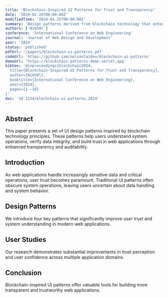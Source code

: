 ```yaml
---
title: 'Blockchain-Inspired UI Patterns for Trust and Transparency'
date: '2024-01-20T00:00:00Z'
modifiedTime: '2024-01-25T00:00:00Z'
summary: 'Design patterns derived from blockchain technology that enhance user trust and interface transparency in web applications.'
authors: ['Nikh9l']
conference: 'International Conference on Web Engineering'
journal: 'Journal of Web Design and Development'
year: '2024'
status: 'published'
pdfUrl: '/papers/blockchain-ui-patterns.pdf'
codeUrl: 'https://github.com/nelsonlaidev/blockchain-ui-patterns'
demoUrl: 'https://blockchain-patterns-demo.vercel.app'
bibtex: '@inproceedings{blockchain2024,
  title={Blockchain-Inspired UI Patterns for Trust and Transparency},
  author={Nikh9l},
  booktitle={International Conference on Web Engineering},
  year={2024},
  pages={1--10}
}'
doi: '10.1234/blockchain.ui.patterns.2024'
---
```


## Abstract

This paper presents a set of UI design patterns inspired by blockchain technology principles. These patterns help users understand system operations, verify data integrity, and build trust in web applications through enhanced transparency and auditability.

## Introduction

As web applications handle increasingly sensitive data and critical operations, user trust becomes paramount. Traditional UI patterns often obscure system operations, leaving users uncertain about data handling and system behavior.

## Design Patterns

We introduce four key patterns that significantly improve user trust and system understanding in modern web applications.

## User Studies

Our research demonstrates substantial improvements in trust perception and user confidence across multiple application domains.

## Conclusion

Blockchain-inspired UI patterns offer valuable tools for building more transparent and trustworthy web applications.